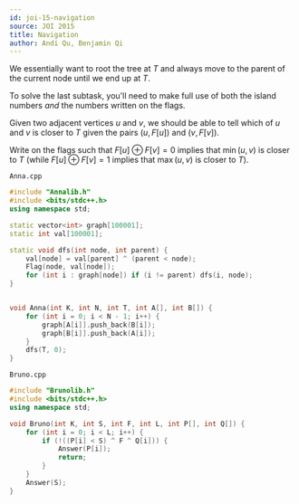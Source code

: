 ---
id: joi-15-navigation
source: JOI 2015
title: Navigation
author: Andi Qu, Benjamin Qi
---

We essentially want to root the tree at $T$ and always move to the parent of the
current node until we end up at $T$.

<Spoiler title="Hint 1">

To solve the last subtask, you'll need to make full use of both the island
numbers _and_ the numbers written on the flags.

</Spoiler>

<Spoiler title="Hint 2">

Given two adjacent vertices $u$ and $v$, we should be able to tell which of $u$
and $v$ is closer to $T$ given the pairs $(u,F[u])$ and $(v,F[v])$.

</Spoiler>

<Spoiler title="Hint 3">

Write on the flags such that $F[u]\oplus F[v]=0$ implies that $\min(u,v)$ is
closer to $T$ (while $F[u]\oplus F[v]=1$ implies that $\max(u,v)$ is closer to
$T$).

</Spoiler>

<Spoiler title="Solution">

`Anna.cpp`

```cpp
#include "Annalib.h"
#include <bits/stdc++.h>
using namespace std;

static vector<int> graph[100001];
static int val[100001];

static void dfs(int node, int parent) {
	val[node] = val[parent] ^ (parent < node);
	Flag(node, val[node]);
	for (int i : graph[node]) if (i != parent) dfs(i, node);
}


void Anna(int K, int N, int T, int A[], int B[]) {
	for (int i = 0; i < N - 1; i++) {
		graph[A[i]].push_back(B[i]);
		graph[B[i]].push_back(A[i]);
	}
	dfs(T, 0);
}
```

`Bruno.cpp`

```cpp
#include "Brunolib.h"
#include <bits/stdc++.h>
using namespace std;

void Bruno(int K, int S, int F, int L, int P[], int Q[]) {
	for (int i = 0; i < L; i++) {
		if (!((P[i] < S) ^ F ^ Q[i])) {
			Answer(P[i]);
			return;
		}
	}
	Answer(S);
}
```

</Spoiler>
